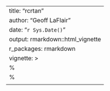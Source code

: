 ---
title: "rcrtan"
author: "Geoff LaFlair"
date: "`r Sys.Date()`"
output: rmarkdown::html_vignette
r_packages: rmarkdown
vignette: >
    %\VignetteIndexEntry{rcrtan}
    %\VignetteEngine{knitr::rmarkdown}
    \usepackage[utf8]{inputenc}
---